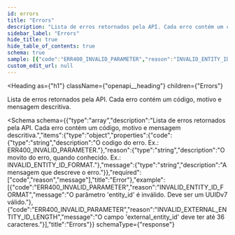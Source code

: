 ```yaml
---
id: errors
title: "Errors"
description: "Lista de erros retornados pela API. Cada erro contém um código, motivo e mensagem descritiva."
sidebar_label: "Errors"
hide_title: true
hide_table_of_contents: true
schema: true
sample: [{"code":"ERR400_INVALID_PARAMETER","reason":"INVALID_ENTITY_ID_FORMAT","message":"O parâmetro 'entity_id' é inválido. Deve ser um UUIDv7 válido."},{"code":"ERR400_INVALID_PARAMETER","reason":"INVALID_EXTERNAL_ENTITY_ID_LENGTH","message":"O campo 'external_entity_id' deve ter até 36 caracteres."}]
custom_edit_url: null
---
```


<!-- DO NOT EDIT THIS FILE DIRECTLY! -->
<!-- IT IS AUTOMATICALLY GENERATED FROM THE YAML FILES IN THE OAS FOLDER -->
<!-- These files are automatically generated by npm `run apidocs` scripts. -->
<!-- Any manual changes will be lost on the next automatic generation. -->
<!-- To modify the documentation or the OpenAPI specification, edit the appropriate source files in the `oas` folder. -->


<Heading
  as={"h1"}
  className={"openapi__heading"}
  children={"Errors"}
>
</Heading>



Lista de erros retornados pela API. Cada erro contém um código, motivo e mensagem descritiva.

<Schema
  schema={{"type":"array","description":"Lista de erros retornados pela API. Cada erro contém um código, motivo e mensagem descritiva.","items":{"type":"object","properties":{"code":{"type":"string","description":"O codigo do erro. Ex.: ERR400_INVALID_PARAMETER."},"reason":{"type":"string","description":"O movito do erro, quando conhecido. Ex.: INVALID_ENTITY_ID_FORMAT."},"message":{"type":"string","description":"A mensagem que descreve o erro."}},"required":["code","reason","message"],"title":"Error"},"example":[{"code":"ERR400_INVALID_PARAMETER","reason":"INVALID_ENTITY_ID_FORMAT","message":"O parâmetro 'entity_id' é inválido. Deve ser um UUIDv7 válido."},{"code":"ERR400_INVALID_PARAMETER","reason":"INVALID_EXTERNAL_ENTITY_ID_LENGTH","message":"O campo 'external_entity_id' deve ter até 36 caracteres."}],"title":"Errors"}}
  schemaType={"response"}
>
  
</Schema>
